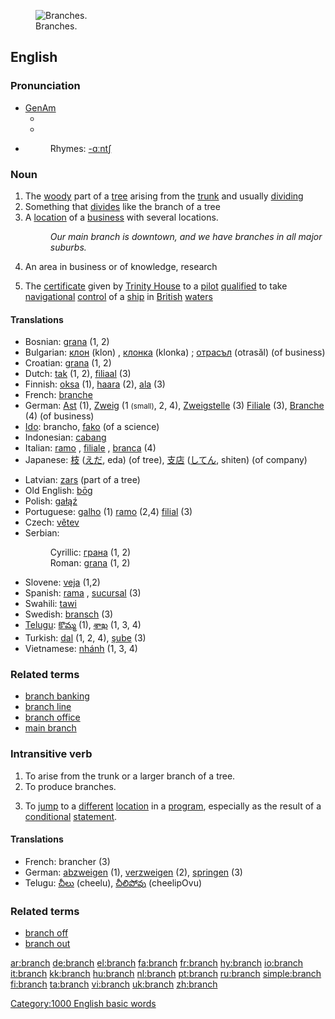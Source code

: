 [[Image:Acacia constricta branch.jpg|thumb|right|Branches.]]
==English==

===Pronunciation===
*[[w:General American|GenAm]]
**{{IPA|/brænʧ/}}
**{{SAMPA|/br{ntS/}}
*{{audio|en-us-branch.ogg|Audio (US)}}
*:Rhymes: [[Rhymes:English:-ɑːntʃ|-ɑːntʃ]]

===Noun===
{{en-noun|es}}

# The [[woody]] part of a [[tree]] arising from the [[trunk]] and usually [[dividing]]
# Something that [[divide]]s like the branch of a tree
# A [[location]] of a [[business]] with several locations.
#: ''Our main branch is downtown, and we have branches in all major suburbs.''
# An area in business or of knowledge, research
#{{nautical}} The [[certificate]] given by [[Trinity House]] to a [[pilot]] [[qualified]] to take [[navigational]] [[control]] of a [[ship]] in [[British]] [[water]]s

====Translations====
{{rfc-trans}}
{{top}}
*Bosnian: [[grana#Bosnian|grana]] {{f}} (1, 2)
*Bulgarian: [[клон]] (klon) {{m}}, [[клонка]] (klonka) {{f}}; [[отрасъл]] (otrasăl) {{m}} (of business)
*Croatian: [[grana#Croatian|grana]] {{f}} (1, 2)
*Dutch: [[tak]] (1, 2), [[filiaal]] (3)
*Finnish: [[oksa]] (1), [[haara]] (2), [[ala]] (3)
*French: [[branche]] {{f}}
*German: [[Ast]] {{m}} (1), [[Zweig]] {{m}} (1 <small>(small)</small>, 2, 4), [[Zweigstelle]] {{f}} (3) [[Filiale]] {{f}} (3), [[Branche]] (4) (of business)
*[[Ido]]: brancho, [[fako]] (of a science)
*Indonesian: [[cabang]]
*Italian: [[ramo]] {{m}}, [[filiale]] {{f}}, [[branca]] {{f}} (4)
*Japanese: [[枝]] ([[えだ]], eda) (of tree), [[支店]] ([[してん]], shiten) (of company)
{{mid}}
*Latvian: [[zars]] {{m}} (part of a tree)
*Old English: [[bog|bōg]] {{n}}
*Polish: [[gałąź]] {{f}}
*Portuguese: [[galho]] {{m}} (1)  [[ramo]] {{m}} (2,4)  [[filial]] {{f}} (3)
*Czech: [[větev]]
*Serbian:
*:Cyrillic: [[грана#Serbian|грана]] {{f}} (1, 2)
*:Roman: [[grana#Serbian|grana]] {{f}} (1, 2)
*Slovene: [[veja]] {{f}} (1,2)
*Spanish: [[rama]] {{f}}, [[sucursal]] {{f}} (3)
*Swahili: [[tawi]]
*Swedish: [[bransch]] (3)
*[[Telugu]]: [[కొమ్మ]] (1), [[శాఖ]] (1, 3, 4)
*Turkish: [[dal]] (1, 2, 4), [[şube]] (3)
*Vietnamese: [[nhánh]] (1, 3, 4)
{{bottom}}

===Related terms===
*[[branch banking]]
*[[branch line]]
*[[branch office]]
*[[main branch]]

===Intransitive verb===
{{en-verb|branch|es}}

# To arise from the trunk or a larger branch of a tree.
# To produce branches.
# {{computing}} To [[jump]] to a [[different]] [[location]] in a [[program]], especially as the result of a [[conditional]] [[statement]].

====Translations====
{{rfc-trans}}
*French: brancher (3)
*German: [[abzweigen]] (1), [[verzweigen]] (2), [[springen]] (3)
*Telugu: [[చీలు]] (cheelu), [[చీలిపోవు]] (cheelipOvu)

===Related terms===
*[[branch off]]
*[[branch out]]

[[Category:1000 English basic words]]

[[ar:branch]]
[[de:branch]]
[[el:branch]]
[[fa:branch]]
[[fr:branch]]
[[hy:branch]]
[[io:branch]]
[[it:branch]]
[[kk:branch]]
[[hu:branch]]
[[nl:branch]]
[[pt:branch]]
[[ru:branch]]
[[simple:branch]]
[[fi:branch]]
[[ta:branch]]
[[vi:branch]]
[[uk:branch]]
[[zh:branch]]